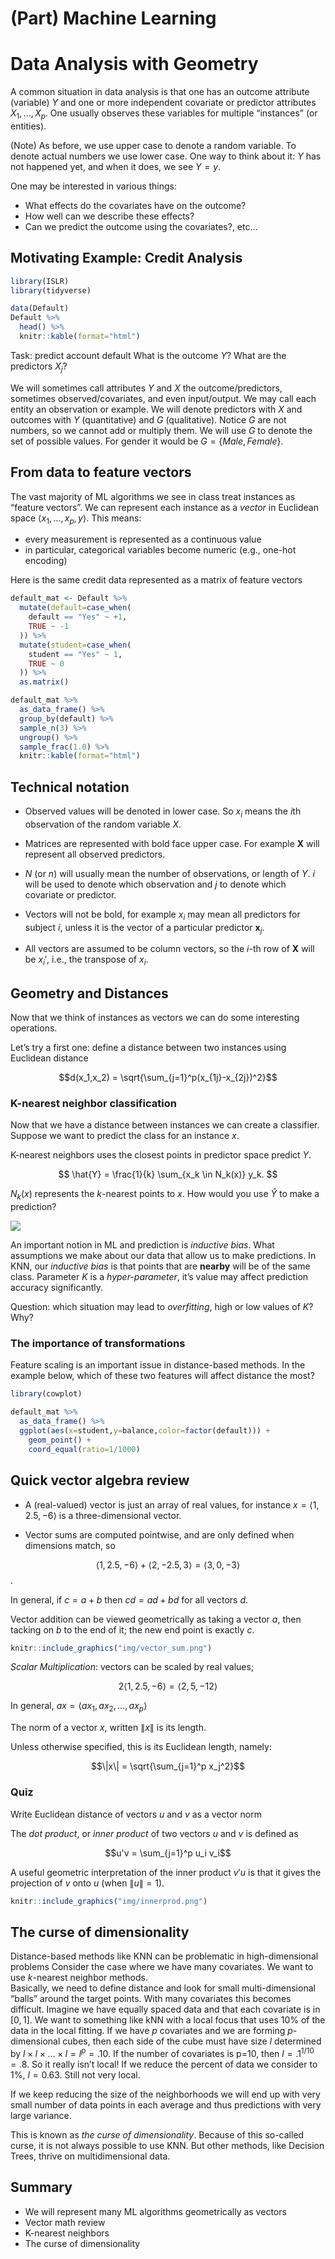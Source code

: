 # (Part) Machine Learning {-}

# Data Analysis with Geometry


A common situation in data analysis is that one has an outcome attribute (variable) $Y$ and one or more independent covariate or predictor attributes $X_1,\ldots,X_p$. One usually observes these variables for multiple "instances" (or entities).  

(Note) As before, we use upper case to denote a random variable. To denote actual numbers we use lower case. One way to think about it: $Y$ has not happened yet, and when it does, we see $Y=y$.

One may be interested in various things: 

- What effects do the covariates have on the outcome? 
- How well can we describe these effects? 
- Can we predict the outcome using the covariates?, etc...

## Motivating Example: Credit Analysis

```r
library(ISLR)
library(tidyverse)

data(Default)
Default %>%
  head() %>%
  knitr::kable(format="html")
```

Task: predict account default
What is the outcome $Y$?
What are the predictors $X_j$?

We will sometimes call attributes $Y$ and $X$ the
outcome/predictors, sometimes observed/covariates, and even
input/output. We may call each entity an observation or example.
We will denote predictors with $X$ and outcomes with $Y$
(quantitative) and $G$ (qualitative). Notice $G$ are not numbers, so
we cannot add or multiply them. We will use $G$ to denote the set of possible
values. For gender it would be $G=\{Male,Female\}$. 


## From data to feature vectors

The vast majority of ML algorithms we see in class treat instances as "feature vectors". We can represent each instance as a _vector_ in Euclidean space $\langle x_1,\ldots,x_p,y \rangle$. This means:

- every measurement is represented as a continuous value
- in particular, categorical variables become numeric (e.g., one-hot encoding)

Here is the same credit data represented as a matrix of feature vectors

```r

default_mat <- Default %>%
  mutate(default=case_when(
    default == "Yes" ~ +1,
    TRUE ~ -1
  )) %>%  
  mutate(student=case_when(
    student == "Yes" ~ 1,
    TRUE ~ 0
  )) %>%
  as.matrix()

default_mat %>%
  as_data_frame() %>%
  group_by(default) %>%
  sample_n(3) %>%
  ungroup() %>%
  sample_frac(1.0) %>%
  knitr::kable(format="html")
```

## Technical notation

- Observed values will be denoted in lower case. So $x_i$
means the $i$th observation of the random variable $X$. 

- Matrices are
represented with bold face upper case. For example $\mathbf{X}$ will
represent all observed predictors. 
- $N$ (or $n$) will usually mean the number of
observations, or length of $Y$. $i$ will be used to denote which
observation and $j$ to denote which covariate or predictor. 
- Vectors
will not be bold, for example $x_i$ may mean all predictors for
subject $i$, unless it is the vector of a particular predictor
$\mathbf{x}_j$. 
- All vectors are assumed to be column vectors, so the
$i$-th row of $\mathbf{X}$ will be $x_i'$, i.e., the transpose of
$x_i$.

## Geometry and Distances

Now that we think of instances as vectors we can do some interesting operations.

Let's try a first one: define a distance between two instances using Euclidean distance

$$d(x_1,x_2) = \sqrt{\sum_{j=1}^p(x_{1j}-x_{2j})^2}$$

### K-nearest neighbor classification

Now that we have a distance between instances we can create a classifier. Suppose we want to predict the class for an instance $x$. 

K-nearest neighbors uses the closest points in predictor space predict $Y$. 

$$
\hat{Y} = \frac{1}{k} \sum_{x_k \in N_k(x)} y_k.
$$

$N_k(x)$ represents the $k$-nearest points to $x$. How would you use $\hat{Y}$ to make a prediction?


![](img/knnalgo.png)

An important notion in ML and prediction is _inductive bias_. What assumptions we make about our data that allow us to make predictions. In KNN, our _inductive bias_ is that points that are **nearby** will be of the same class. Parameter $K$ is a _hyper-parameter_, it's value may affect prediction accuracy significantly.

Question: which situation may lead to _overfitting_, high or low values of $K$? Why?


### The importance of transformations

Feature scaling is an important issue in distance-based methods.
In the example below, which of these two features will affect distance the most?

```r
library(cowplot)

default_mat %>%
  as_data_frame() %>%
  ggplot(aes(x=student,y=balance,color=factor(default))) +
    geom_point() +
    coord_equal(ratio=1/1000)
```


## Quick vector algebra review

- A (real-valued) vector is just an array of real values, for instance $x = \langle 1, 2.5, −6 \rangle$ is a three-dimensional
vector. 

- Vector sums are computed pointwise, and are only defined when dimensions match, so 

$$\langle 1, 2.5, −6 \rangle + \langle 2, −2.5, 3 \rangle =  \langle 3, 0, −3 \rangle$$.

In general, if $c = a + b$ then $cd = ad + bd$
for all vectors $d$. 

Vector addition can
be viewed geometrically as taking a vector $a$, then tacking on $b$ to the end of it; the new end point is
exactly $c$.

```r
knitr::include_graphics("img/vector_sum.png")
```

_Scalar Multiplication_: vectors can be scaled by real values; 

$$2\langle 1, 2.5, −6 \rangle = \langle 2, 5, −12\rangle$$

In general, $ax = \langle ax_1, ax_2, \ldots, ax_p\rangle$

The norm of a vector $x$, written $\|x\|$ is its length. 

Unless otherwise specified, this is its Euclidean length,
namely: 

$$\|x\| = \sqrt{\sum_{j=1}^p x_j^2}$$

### Quiz 

Write Euclidean distance of vectors $u$ and $v$ as a vector norm

The _dot product_, or _inner product_ of two vectors $u$ and $v$ is defined as

$$u'v = \sum_{j=1}^p u_i v_i$$

A useful geometric interpretation of the inner product $v'u$ is that it gives the projection of $v$ onto $u$ (when $\|u\|=1$).

```r
knitr::include_graphics("img/innerprod.png")
```

## The curse of dimensionality

Distance-based methods like KNN can be problematic in high-dimensional problems
Consider the case where we have many covariates. We want to use $k$-nearest neighbor methods.  
Basically, we need to define distance and  look for small
multi-dimensional "balls"
around the target points. With many covariates this becomes
difficult. 
Imagine we have equally spaced data and that each
covariate is in $[0,1]$. We want to something like kNN with a local focus
that uses
10% of the data in the local fitting. 
If we have 
$p$ covariates and we are forming $p$-dimensional cubes, then each
side of the cube must have size $l$ determined by $l \times l \times \dots \times l = l^p = .10$. 
If the number of covariates is p=10, then $l = .1^{1/10} = .8$. So it
really isn't local! If we reduce the percent of data we consider to
1%, $l=0.63$. Still not very local.  

If we keep reducing the size of the 
neighborhoods  we will end up with very small number
of data points in each average and thus predictions with very large variance.

This is known as *the curse of dimensionality*. Because of this so-called curse, it is not always possible to use KNN. But other methods, like Decision Trees, thrive on
multidimensional data. 

## Summary

- We will represent many ML algorithms geometrically as vectors
- Vector math review
- K-nearest neighbors 
- The curse of dimensionality
